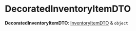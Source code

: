 
# DecoratedInventoryItemDTO

 **DecoratedInventoryItemDTO**: [InventoryItemDTO](../medusa.InventoryItemDTO/page.mdx) & `object`
